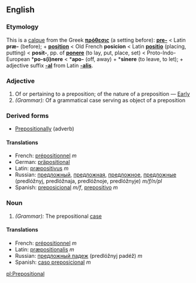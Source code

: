 ==English==
===Etymology===
This is a [[calque]] from the Greek '''[[πρόθεσις]]''' (a setting before): '''[[pre-]]''' < Latin '''præ-''' (before); + '''[[position]]''' < Old French '''posicion''' < Latin '''[[positio]]''' (placing, putting) < '''posit-''', pp. of '''[[ponere]]''' (to lay, put, place, set) < Proto-Indo-European *'''po-s(i)nere''' < *'''apo-''' (off, away) + *'''sinere''' (to leave, to let); + adjective suffix '''[[-al]]''' from Latin '''[[-alis]]'''.

===Adjective===
#Of or pertaining to a preposition; of the nature of a preposition &mdash; [[Early]]
#''(Grammar):'' Of a grammatical case serving as object of a preposition

===Derived forms===
*[[Prepositionally]] (adverb)

====Translations====
*French: [[prépositionnel]] ''m''
*German: [[präpositional]]
*Latin: [[præpositivus]] ''m''
*Russian: [[предложный]], [[предложная]], [[предложное]], [[предложные]] (predlóžnyj, predlóžnaja, predlóžnoje, predlóžnyje) ''m/f/n/pl''
*Spanish: [[preposicional]] ''m/f'', [[prepositivo]] ''m''

===Noun===
#''(Grammar):'' The prepositional [[case]]

====Translations====
*French: [[prépositionnel]] ''m''
*Latin: [[præpositionalis]] ''m''
*Russian: [[предложный падеж]] (predlóžnyj padéž) ''m''
*Spanish: [[caso preposicional]] ''m''

[[pl:Prepositional]]